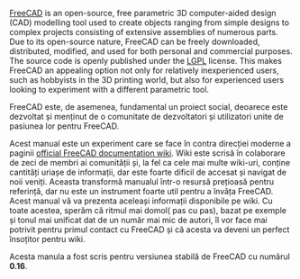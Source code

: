 <languages/>

{{Docnav
| 
|[[Manual:What_is_FreeCAD|Manual:What is FreeCAD]]
|[[Manual:Introduction|Manual start]]
|IconC=Crystal_Clear_manual.png
}}

{{Manual:TOC}}

[https://www.freecad.org FreeCAD] is an open-source, free parametric 3D computer-aided design (CAD) modelling tool used to create objects ranging from simple designs to complex projects consisting of extensive assemblies of numerous parts. Due to its open-source nature, FreeCAD can be freely downloaded, distributed, modified, and used for both personal and commercial purposes. The source code is openly published under the [https://en.wikipedia.org/wiki/GNU_Lesser_General_Public_License LGPL] license. This makes FreeCAD an appealing option not only for relatively inexperienced users, such as hobbyists in the 3D printing world, but also for experienced users looking to experiment with a different parametric tool.

<div class="mw-translate-fuzzy">
FreeCAD este, de asemenea, fundamental un proiect social, deoarece este dezvoltat și menținut de o comunitate de dezvoltatori și utilizatori unite de pasiunea lor pentru FreeCAD.
</div>

<div class="mw-translate-fuzzy">
Acest manual este un experiment care se face în contra direcției moderne a paginii [[Main Page|official FreeCAD documentation wiki]]. Wiki este scrisă în colaborare de zeci de membri ai comunității și, la fel ca cele mai multe wiki-uri, conține cantități uriașe de informații, dar este foarte dificil de accesat și navigat de noii veniți. Aceasta transformă manualul într-o resursă prețioasă pentru referință, dar nu este un instrument foarte util pentru a învăța FreeCAD. Acest manual vă va prezenta aceleași informații disponibile pe wiki. Cu toate acestea, sperăm că ritmul mai domol( pas cu pas), bazat pe exemple și tonul mai unificat dat de un număr mai mic de autori, îl vor face mai potrivit pentru primul contact cu FreeCAD și că acesta va deveni un perfect însoțitor pentru wiki.
</div> 

<div class="mw-translate-fuzzy">
Acesta manula a fost scris pentru versiunea stabilă de FreeCAD cu numărul '''0.16'''.
</div>



{{Docnav
| 
|[[Manual:What_is_FreeCAD|Manual:What is FreeCAD]]
|[[Manual:Introduction|Manual start]]
|IconC=Crystal_Clear_manual.png
}}